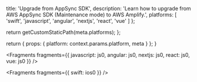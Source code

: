 
  title: 'Upgrade from AppSync SDK',
  description: 'Learn how to upgrade from AWS AppSync SDK (Maintenance mode) to AWS Amplify.',
  platforms: [
    'swift',
    'javascript',
    'angular',
    'nextjs',
    'react',
    'vue'
  ]
};

  return getCustomStaticPath(meta.platforms);
};

  return {
    props: {
      platform: context.params.platform,
      meta
    }
  };
}


<Fragments
  fragments={{
    javascript: js0,
    angular: js0,
    nextjs: js0,
    react: js0,
    vue: js0
  }}
/>


<Fragments fragments={{ swift: ios0 }} />
